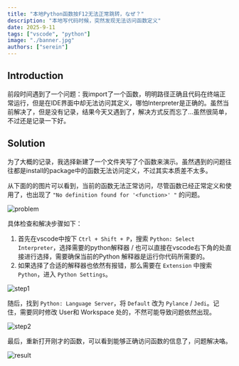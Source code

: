 ---
title: "本地Python函数按F12无法正常跳转，なぜ？"
description: "本地写代码时候，突然发现无法访问函数定义"
date: 2025-9-11
tags: ["vscode", "python"]
image: "./banner.jpg"
authors: ["serein"]
---

## Introduction

前段时间遇到了一个问题：我import了一个函数，明明路径正确且代码在终端正常运行，但是在IDE界面中却无法访问其定义，哪怕Interpreter是正确的。虽然当前解决了，但是没有记录，结果今天又遇到了，解决方式反而忘了...虽然很简单，不过还是记录一下好。


## Solution

为了大概的记录，我选择新建了一个文件夹写了个函数来演示。虽然遇到的问题往往都是install的package中的函数无法访问定义，不过其实本质差不太多。

从下面的的图片可以看到，当前的函数无法正常访问，尽管函数已经正常定义和使用了，也出现了 `"No definition found for '<function>' "` 的问题。

![problem](assets/problem.jpg)

具体检查和解决步骤如下：

1. 首先在vscode中按下 `Ctrl + Shift + P`，搜索 `Python: Select Interpreter`，选择需要的python解释器 / 也可以直接在vscode右下角的处直接进行选择，需要确保当前的Python 解释器是运行你代码所需要的。
2. 如果选择了合适的解释器也依然有报错，那么需要在 `Extension` 中搜索 `Python`，进入 `Python Settings`。

![step1](assets/step1.jpg)

随后，找到 `Python: Language Server`，将 `Default` 改为 `Pylance` / `Jedi`。记住，需要同时修改 User和 Workspace 处的，不然可能导致问题依然出现。

![step2](assets/step2.jpg)

最后，重新打开刚才的函数，可以看到能够正确访问函数的信息了，问题解决咯。

![result](assets/result.jpg)